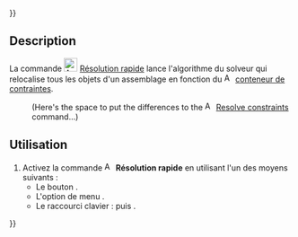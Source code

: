 {{UnfinishedDocu{{#translation:}}}}
<languages/>

{{Docnav/fr
|[[Assembly3_ResolveConstraints/fr|Résoudre les contraintes]]
|[[Assembly3_MovePart/fr|Déplacer une pièce]]
|[[Assembly3_Workbench/fr|Assembly3]]
|IconL=Assembly3_workbench_icon.svg
|IconR=Assembly_Move.svg
|IconC=Assembly3_workbench_icon.svg
}}

{{GuiCommand/fr
|Name=Assembly3 QuickSolve
|Name/fr=Assembly3 Résolution rapide
|Icon=Assembly_QuickSolve.svg
|MenuLocation=Assembly3 → Quick solve
|Workbenches=[[Assembly3_Workbench/fr|Assembly3]]
|Shortcut={{KEY|A}} puis {{KEY|F}}
}}

== Description ==

La commande [[Image:Assembly_QuickSolve.svg|24px]] [[Assembly3_QuickSolve/fr|Résolution rapide]] lance l'algorithme du solveur qui relocalise tous les objets d'un assemblage en fonction du [[Image:Assembly_Assembly_Constraints_Tree.svg|16px]] [[Assembly3_CreateAssembly/fr#Description|conteneur de contraintes]].

: (Here's the space to put the differences to the [[Image:Assembly3_workbench_icon.svg‎‎|16px]] [[Assembly3_ResolveConstraints|Resolve constraints]] command...)

<span id="Usage"></span>
== Utilisation ==

# Activez la commande [[Image:Assembly_QuickSolve.svg|16px]] '''Résolution rapide''' en utilisant l'un des moyens suivants :
#* Le bouton {{Button|[[Image:Assembly_QuickSolve.svg‎‎|16px]] [[Assembly3_QuickSolve/fr|Quick solve]]}}.
#* L'option de menu {{MenuCommand|Assembly3 → [[Image:Assembly_QuickSolve.svg‎‎|16px]] Quick solve}}.
#* Le raccourci clavier : {{KEY|A}} puis {{KEY|F}}.


{{Docnav/fr
|[[Assembly3_ResolveConstraints/fr|Résoudre les contraintes]]
|[[Assembly3_MovePart/fr|Déplacer une pièce]]
|[[Assembly3_Workbench/fr|Assembly3]]
|IconL=Assembly3_workbench_icon.svg
|IconR=Assembly_Move.svg
|IconC=Assembly3_workbench_icon.svg
}}

{{Userdocnavi{{#translation:}}}}